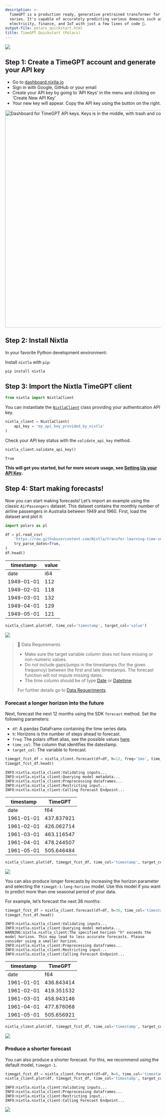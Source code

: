 ```yaml
---
description: >-
  TimeGPT is a production ready, generative pretrained transformer for time
  series. It's capable of accurately predicting various domains such as retail,
  electricity, finance, and IoT with just a few lines of code 🚀.
output-file: polars_quickstart.html
title: TimeGPT Quickstart (Polars)
---
```



[![](https://colab.research.google.com/assets/colab-badge.svg)](https://colab.research.google.com/github/Nixtla/nixtla/blob/main/nbs/docs/getting-started/21_polars_quickstart.ipynb)

## Step 1: Create a TimeGPT account and generate your API key

-   Go to [dashboard.nixtla.io](https://dashboard.nixtla.io/)
-   Sign in with Google, GitHub or your email
-   Create your API key by going to ‘API Keys’ in the menu and clicking
    on ‘Create New API Key’
-   Your new key will appear. Copy the API key using the button on the
    right.

<img src="https://github.com/Nixtla/nixtla/blob/main/nbs/img/dashboard.png?raw=true" alt="Dashboard for TimeGPT API keys. Keys is in the middle, with trash and copy buttons on the right." width="700" />

## Step 2: Install Nixtla

In your favorite Python development environment:

Install `nixtla` with `pip`:

```shell
pip install nixtla
```

## Step 3: Import the Nixtla TimeGPT client

```python
from nixtla import NixtlaClient
```

You can instantiate the
[`NixtlaClient`](https://Nixtla.github.io/nixtla/src/nixtla_client.html#nixtlaclient)
class providing your authentication API key.

```python
nixtla_client = NixtlaClient(
    api_key = 'my_api_key_provided_by_nixtla'
)
```

Check your API key status with the `validate_api_key` method.

```python
nixtla_client.validate_api_key()
```

``` text
True
```

**This will get you started, but for more secure usage, see [Setting Up
your API
Key](https://docs.nixtla.io/docs/getting-started-setting_up_your_api_key).**

## Step 4: Start making forecasts!

Now you can start making forecasts! Let’s import an example using the
classic `AirPassengers` dataset. This dataset contains the monthly
number of airline passengers in Australia between 1949 and 1960. First,
load the dataset and plot it:

```python
import polars as pl
```


```python
df = pl.read_csv(
    'https://raw.githubusercontent.com/Nixtla/transfer-learning-time-series/main/datasets/air_passengers.csv',
    try_parse_dates=True,
)
df.head()
```

| timestamp  | value |
|------------|-------|
| date       | i64   |
| 1949-01-01 | 112   |
| 1949-02-01 | 118   |
| 1949-03-01 | 132   |
| 1949-04-01 | 129   |
| 1949-05-01 | 121   |

```python
nixtla_client.plot(df, time_col='timestamp', target_col='value')
```

![](/nixtla/docs/getting-started/21_polars_quickstart_files/figure-markdown_strict/cell-8-output-1.png)

> 📘 Data Requirements
>
> -   Make sure the target variable column does not have missing or
>     non-numeric values.
> -   Do not include gaps/jumps in the timestamps (for the given
>     frequency) between the first and late timestamps. The forecast
>     function will not impute missing dates.
> -   The time column should be of type
>     [Date](https://docs.pola.rs/api/python/stable/reference/api/polars.datatypes.Date.html)
>     or
>     [Datetime](https://docs.pola.rs/api/python/stable/reference/api/polars.datatypes.Datetime.html).
>
> For further details go to [Data
> Requeriments](https://docs.nixtla.io/docs/getting-started-data_requirements).

### Forecast a longer horizon into the future

Next, forecast the next 12 months using the SDK `forecast` method. Set
the following parameters:

-   `df`: A pandas DataFrame containing the time series data.
-   `h`: Horizons is the number of steps ahead to forecast.
-   `freq`: The polars offset alias, see the possible values
    [here](https://docs.pola.rs/api/python/stable/reference/expressions/api/polars.Expr.dt.offset_by.html).
-   `time_col`: The column that identifies the datestamp.
-   `target_col`: The variable to forecast.

```python
timegpt_fcst_df = nixtla_client.forecast(df=df, h=12, freq='1mo', time_col='timestamp', target_col='value')
timegpt_fcst_df.head()
```

``` text
INFO:nixtla.nixtla_client:Validating inputs...
INFO:nixtla.nixtla_client:Querying model metadata...
INFO:nixtla.nixtla_client:Preprocessing dataframes...
INFO:nixtla.nixtla_client:Restricting input...
INFO:nixtla.nixtla_client:Calling Forecast Endpoint...
```

| timestamp  | TimeGPT    |
|------------|------------|
| date       | f64        |
| 1961-01-01 | 437.837921 |
| 1961-02-01 | 426.062714 |
| 1961-03-01 | 463.116547 |
| 1961-04-01 | 478.244507 |
| 1961-05-01 | 505.646484 |

```python
nixtla_client.plot(df, timegpt_fcst_df, time_col='timestamp', target_col='value')
```

![](/nixtla/docs/getting-started/21_polars_quickstart_files/figure-markdown_strict/cell-10-output-1.png)

You can also produce longer forecasts by increasing the horizon
parameter and selecting the `timegpt-1-long-horizon` model. Use this
model if you want to predict more than one seasonal period of your data.

For example, let’s forecast the next 36 months:

```python
timegpt_fcst_df = nixtla_client.forecast(df=df, h=36, time_col='timestamp', target_col='value', freq='1mo', model='timegpt-1-long-horizon')
timegpt_fcst_df.head()
```

``` text
INFO:nixtla.nixtla_client:Validating inputs...
INFO:nixtla.nixtla_client:Querying model metadata...
WARNING:nixtla.nixtla_client:The specified horizon "h" exceeds the model horizon. This may lead to less accurate forecasts. Please consider using a smaller horizon.
INFO:nixtla.nixtla_client:Preprocessing dataframes...
INFO:nixtla.nixtla_client:Restricting input...
INFO:nixtla.nixtla_client:Calling Forecast Endpoint...
```

| timestamp  | TimeGPT    |
|------------|------------|
| date       | f64        |
| 1961-01-01 | 436.843414 |
| 1961-02-01 | 419.351532 |
| 1961-03-01 | 458.943146 |
| 1961-04-01 | 477.876068 |
| 1961-05-01 | 505.656921 |

```python
nixtla_client.plot(df, timegpt_fcst_df, time_col='timestamp', target_col='value')
```

![](/nixtla/docs/getting-started/21_polars_quickstart_files/figure-markdown_strict/cell-12-output-1.png)

### Produce a shorter forecast

You can also produce a shorter forecast. For this, we recommend using
the default model, `timegpt-1`.

```python
timegpt_fcst_df = nixtla_client.forecast(df=df, h=6, time_col='timestamp', target_col='value', freq='1mo')
nixtla_client.plot(df, timegpt_fcst_df, time_col='timestamp', target_col='value')
```

``` text
INFO:nixtla.nixtla_client:Validating inputs...
INFO:nixtla.nixtla_client:Preprocessing dataframes...
INFO:nixtla.nixtla_client:Restricting input...
INFO:nixtla.nixtla_client:Calling Forecast Endpoint...
```

![](/nixtla/docs/getting-started/21_polars_quickstart_files/figure-markdown_strict/cell-13-output-2.png)

